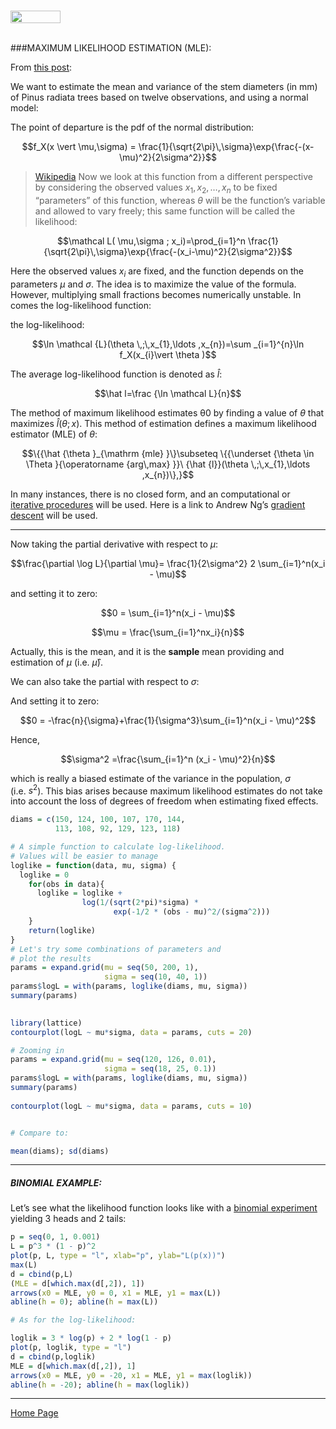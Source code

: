 <br>
<a href="http://rinterested.github.io/statistics/index.html">
<img HEIGHT="20" WIDTH="80" src="https://cloud.githubusercontent.com/assets/9312897/10556783/a27a26fa-745c-11e5-9b1a-2d5bd737387a.PNG"></a>
<br><br>

###MAXIMUM LIKELIHOOD ESTIMATION (MLE):
<br>

From [this post](https://www.r-bloggers.com/maximum-likelihood/):

We want to estimate the mean and variance of the stem diameters (in mm) of Pinus radiata trees based on twelve observations, and using a normal model:

The point of departure is the pdf of the normal distribution:

$$f_X(x \vert \mu,\sigma) = \frac{1}{\sqrt{2\pi}\,\sigma}\exp{\frac{-(x-\mu)^2}{2\sigma^2}}$$

> [Wikipedia](en.wikipedia.org/wiki/Maximum_likelihood_estimation) Now we look at this function from a different perspective by considering the observed values $x_1, x_2,\dots, x_n$ to be fixed "parameters" of this function, whereas $\theta$ will be the function's variable and allowed to vary freely; this same function will be called the likelihood:

$$\mathcal L( \mu,\sigma ; x_i)=\prod_{i=1}^n \frac{1}{\sqrt{2\pi}\,\sigma}\exp{\frac{-(x_i-\mu)^2}{2\sigma^2}}$$

Here the observed values $x_i$ are fixed, and the function depends on the parameters $\mu$ and $\sigma$. The idea is to maximize the value of the formula. However, multiplying small fractions becomes numerically unstable. In comes the log-likelihood function:

the log-likelihood:

$$\ln \mathcal {L}(\theta \,;\,x_{1},\ldots ,x_{n})=\sum _{i=1}^{n}\ln f_X(x_{i}\vert \theta )$$

The average log-likelihood function is denoted as $\hat l$:

$$\hat l=\frac {\ln \mathcal L}{n}$$

The method of maximum likelihood estimates θ0 by finding a value of $\theta$ that maximizes $\hat l (\theta ;x)$. This method of estimation defines a maximum likelihood estimator (MLE) of $\theta$:

$$\{{\hat {\theta }_{\mathrm {mle} }\}\subseteq \{{\underset {\theta \in \Theta }{\operatorname {arg\,max} }}\ {\hat {l}}(\theta \,;\,x_{1},\ldots ,x_{n})\},}$$

In many instances, there is no closed form, and an computational or [iterative procedures](https://en.wikipedia.org/wiki/Maximum_likelihood_estimation#Iterative_procedures) will be used. Here is a link to Andrew Ng's [gradient descent](https://see.stanford.edu/materials/aimlcs229/cs229-notes1.pdf) will be used.

---

\begin{align}\log \mathcal L( \mu,\sigma ; x_i) &= \sum_{i=1}^n \log\left(\frac{1}{\sqrt{2\pi}\,\sigma}\exp{\frac{-(x_i-\mu)^2}{2\sigma^2}}\right)\\
&= \sum_{i=1}^n\log\left( \frac{1}{\sqrt{2\pi}\,\sigma}\right)+\sum_{i=1}^n\log\left(\exp{\frac{-(x_i-\mu)^2}{2\sigma^2}}\right)\\
&= \sum_{i=1}^n\log\left( (2\pi)^{-1/2}\right) + \sum_{i=1}^n \log\left( (\sigma)^{-1}\right)+\sum_{i=1}^n\log\left(\exp{\frac{-(x_i-\mu)^2}{2\sigma^2}}\right)\\
&=-\frac{n}{2}\log(2\pi)-n\log(\sigma)-\frac{1}{2\sigma^2}\sum_{i=1}^n(x_i - \mu)^2
\end{align}

Now taking the partial derivative with respect to $\mu$:

$$\frac{\partial \log L}{\partial \mu}=  \frac{1}{2\sigma^2} 2 \sum_{i=1}^n(x_i - \mu)$$

and setting it to zero:

$$0 =  \sum_{i=1}^n(x_i - \mu)$$

$$\mu =  \frac{\sum_{i=1}^nx_i}{n}$$

Actually, this is the mean, and it is the **sample** mean providing and estimation of $\mu$ (i.e. $\hat \mu$).

We can also take the partial with respect to $\sigma$:

\begin{align}\frac{\partial \log L}{\partial \sigma}&= -\frac{n}{\sigma}+\frac{2}{2}\sum_{i=1}^n(x_i - \mu)^2 \sigma^{-3}\\
&=-\frac{n}{\sigma}+\frac{1}{\sigma^3}\sum_{i=1}^n(x_i - \mu)^2\\
\end{align}

And setting it to zero:

$$0 = -\frac{n}{\sigma}+\frac{1}{\sigma^3}\sum_{i=1}^n(x_i - \mu)^2$$

Hence,

$$\sigma^2 =\frac{\sum_{i=1}^n (x_i - \mu)^2}{n}$$

which is really a biased estimate of the variance in the population, $\sigma$ (i.e. $s^2$). This bias arises because maximum likelihood estimates do not take into account the loss of degrees of freedom when estimating fixed effects.


```r
diams = c(150, 124, 100, 107, 170, 144,
          113, 108, 92, 129, 123, 118)

# A simple function to calculate log-likelihood.
# Values will be easier to manage
loglike = function(data, mu, sigma) {
  loglike = 0
    for(obs in data){
      loglike = loglike +
                log(1/(sqrt(2*pi)*sigma) *
                       exp(-1/2 * (obs - mu)^2/(sigma^2)))
    }
    return(loglike)
}
# Let's try some combinations of parameters and
# plot the results
params = expand.grid(mu = seq(50, 200, 1),
                     sigma = seq(10, 40, 1))
params$logL = with(params, loglike(diams, mu, sigma))
summary(params)

 
library(lattice)
contourplot(logL ~ mu*sigma, data = params, cuts = 20)

# Zooming in
params = expand.grid(mu = seq(120, 126, 0.01),
                     sigma = seq(18, 25, 0.1))
params$logL = with(params, loglike(diams, mu, sigma))
summary(params)
 
contourplot(logL ~ mu*sigma, data = params, cuts = 10)


# Compare to:

mean(diams); sd(diams)
```

---

##### BINOMIAL EXAMPLE:

Let's see what the likelihood function looks like with a [binomial experiment](https://youtu.be/2xCKuRXWAQ0) yielding $3 \text{ heads}$ and $2 \text{ tails}:$ 

```r
p = seq(0, 1, 0.001)
L = p^3 * (1 - p)^2
plot(p, L, type = "l", xlab="p", ylab="L(p(x))")
max(L)
d = cbind(p,L)
(MLE = d[which.max(d[,2]), 1])
arrows(x0 = MLE, y0 = 0, x1 = MLE, y1 = max(L))
abline(h = 0); abline(h = max(L))

# As for the log-likelihood:

loglik = 3 * log(p) + 2 * log(1 - p)
plot(p, loglik, type = "l")
d = cbind(p,loglik)
MLE = d[which.max(d[,2]), 1]
arrows(x0 = MLE, y0 = -20, x1 = MLE, y1 = max(loglik))
abline(h = -20); abline(h = max(loglik))
```

---

<a href="http://rinterested.github.io/statistics/index.html">Home Page</a>
